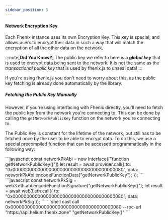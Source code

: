```yaml
---
sidebar_position: 5
---
```




#### Network Encryption Key

Each Fhenix instance uses its own Encryption Key. This key is special, and allows users to encrypt their data in such a way that will match the encryption of all the other data on the network.

:::note[**Did You Know?**]
 The public key we refer to here is a _**global key**_ that is used to encrypt data being sent to the network. It is not the same as the _transactional public key_ that is used by fhenix.js to unseal data!
:::

If you're using fhenix.js you don't need to worry about this, as the public key fetching is already done automatically by the library.

##### Fetching the Public Key Manually

However, if you're using interfacing with Fhenix directly, you'll need to fetch the public key from the network you're connecting to. This can be done by calling the `getNetworkPublicKey` function on the network you're connecting to.

The Public Key is constant for the lifetime of the network, but still has to be fetched once by the user to be able to encrypt data. To do this, we use a special precompiled function that can be accessed programmatically in the following way:

<Tabs>
<TabItem value="ethers.js" label="ethers.js">
```javascript
const networkPkAbi = new Interface(["function getNetworkPublicKey()"])
let result = await provider.call({
  to: "0x0000000000000000000000000000000000000080",
  data: networkPkAbi.encodeFunctionData("getNetworkPublicKey");
});
```
</TabItem>
<TabItem value="web3.js" label="Web3.js">
```javascript
const networkPkSig = web3.eth.abi.encodeFunctionSignature("getNetworkPublicKey()");
let result = await web3.eth.call({
  to: "0x0000000000000000000000000000000000000080",
  data: networkPkSig
});
```
</TabItem>
<TabItem value="cast (Foundry)" label="cast (Foundry)">
```shell
cast call 0x0000000000000000000000000000000000000080 --rpc-url "https://api.helium.fhenix.zone" "getNetworkPublicKey()"
```
</TabItem>
</Tabs>
